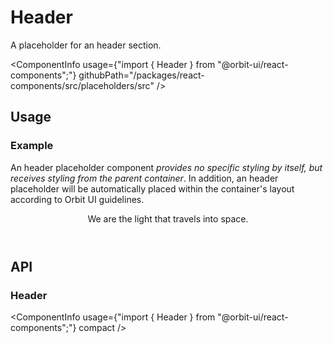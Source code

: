 
<Meta
    title="Placeholders/Header"
    id="header"
/>

# Header

<Tagline>A placeholder for an header section.</Tagline>

<ComponentInfo
    usage={"import { Header } from \"@orbit-ui/react-components\";"}
    githubPath="/packages/react-components/src/placeholders/src"
/>

## Usage

### Example

An header placeholder component *provides no specific styling by itself, but receives styling from the parent container*. In addition, an header placeholder will be automatically placed within the container's layout according to Orbit UI guidelines.

<Preview>
    <Story name="example">
        <Header>We are the light that travels into space.</Header>
    </Story>
</Preview>

## API

### Header

<ComponentInfo
    usage={"import { Header } from \"@orbit-ui/react-components\";"}
    compact
/>

<ArgsTable of={InnerHeader} sort="alpha" />
